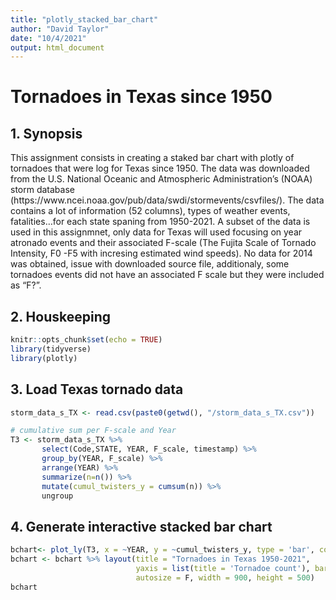 ```yaml
---
title: "plotly_stacked_bar_chart"
author: "David Taylor"
date: "10/4/2021"
output: html_document
---
```


# Tornadoes in Texas since 1950

## 1. Synopsis
This assignment consists in creating a staked bar chart with plotly of tornadoes that were log for Texas since 1950. The data was downloaded from the U.S. National Oceanic and Atmospheric Administration's (NOAA) storm database (https://www.ncei.noaa.gov/pub/data/swdi/stormevents/csvfiles/). The data contains a lot of information (52 columns), types of weather events, fatalities...for each state spaning from 1950-2021.  A subset of the data is used in this assignmnet, only data for Texas will used focusing on  year atronado events and their associated F-scale (The Fujita Scale of Tornado Intensity, F0 -F5 with incresing estimated wind speeds). No data for 2014 was obtained, issue with downloaded source file, additionaly, some tornadoes events did not have an associated F scale but they were included as "F?".

## 2. Houskeeping
```r
knitr::opts_chunk$set(echo = TRUE)
library(tidyverse)
library(plotly)
```
## 3. Load Texas tornado data
```r
storm_data_s_TX <- read.csv(paste0(getwd(), "/storm_data_s_TX.csv"))

# cumulative sum per F-scale and Year
T3 <- storm_data_s_TX %>%
       select(Code,STATE, YEAR, F_scale, timestamp) %>%
       group_by(YEAR, F_scale) %>% 
       arrange(YEAR) %>%
       summarize(n=n()) %>% 
       mutate(cumul_twisters_y = cumsum(n)) %>%
       ungroup
```
## 4. Generate interactive stacked bar chart
```r
bchart<- plot_ly(T3, x = ~YEAR, y = ~cumul_twisters_y, type = 'bar', color= ~F_scale)
bchart <- bchart %>% layout(title = "Tornadoes in Texas 1950-2021", 
                            yaxis = list(title = 'Tornadoe count'), barmode = 'stack',
                            autosize = F, width = 900, height = 500)
bchart
```
